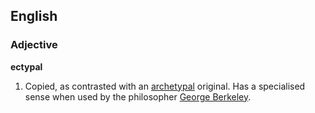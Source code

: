 ==English==

===Adjective===
'''ectypal'''

# Copied, as contrasted with an [[archetypal]] original. Has a specialised sense when used by the philosopher [[George Berkeley]].
#:''{{{2|<!-- example sentence -->}}}''